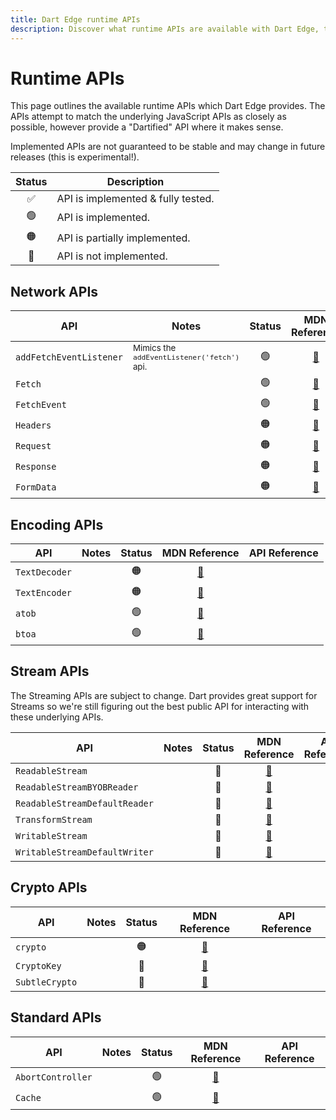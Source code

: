 ```yaml
---
title: Dart Edge runtime APIs
description: Discover what runtime APIs are available with Dart Edge, their status and differences.
---
```


# Runtime APIs

This page outlines the available runtime APIs which Dart Edge provides. The APIs attempt to match
the underlying JavaScript APIs as closely as possible, however provide a "Dartified" API where
it makes sense.

<Warning>
  Implemented APIs are not guaranteed to be stable and may change in future
  releases (this is experimental!).
</Warning>

| Status | Description                        |
| :----: | ---------------------------------- |
|   ✅   | API is implemented & fully tested. |
|   🟢   | API is implemented.                |
|   🟠   | API is partially implemented.      |
|   🔴   | API is not implemented.            |

## Network APIs

| API                     | Notes                                                      | Status |                                    MDN Reference                                    | API Reference |
| ----------------------- | ---------------------------------------------------------- | :----: | :---------------------------------------------------------------------------------: | ------------- |
| `addFetchEventListener` | <small>Mimics the `addEventListener('fetch')` api.</small> |   🟢   | [📖](https://developer.mozilla.org/en-US/docs/Web/API/EventTarget/addEventListener) |               |
| `Fetch`                 |                                                            |   🟢   |          [📖](https://developer.mozilla.org/en-US/docs/Web/API/Fetch_API)           |               |
| `FetchEvent`            |                                                            |   🟢   |          [📖](https://developer.mozilla.org/en-US/docs/Web/API/FetchEvent)          |               |
| `Headers`               |                                                            |   🟠   |           [📖](https://developer.mozilla.org/en-US/docs/Web/API/Headers)            |               |
| `Request`               |                                                            |   🟠   |           [📖](https://developer.mozilla.org/en-US/docs/Web/API/Request)            |               |
| `Response`              |                                                            |   🟠   |           [📖](https://developer.mozilla.org/en-US/docs/Web/API/Response)           |               |
| `FormData`              |                                                            |   🟠   |           [📖](https://developer.mozilla.org/en-US/docs/Web/API/FormData)           |               |

## Encoding APIs

| API           | Notes | Status |                              MDN Reference                               | API Reference |
| ------------- | ----- | :----: | :----------------------------------------------------------------------: | ------------- |
| `TextDecoder` |       |   🟠   |    [📖](https://developer.mozilla.org/en-US/docs/Web/API/TextDecoder)    |               |
| `TextEncoder` |       |   🟠   |    [📖](https://developer.mozilla.org/en-US/docs/Web/API/TextEncoder)    |               |
| `atob`        |       |   🟢   | [📖](https://developer.mozilla.org/en-US/docs/Web/API/WindowBase64/atob) |               |
| `btoa`        |       |   🟢   | [📖](https://developer.mozilla.org/en-US/docs/Web/API/WindowBase64/btoa) |               |

## Stream APIs

The Streaming APIs are subject to change. Dart provides great support for Streams so we're still figuring out the best public API
for interacting with these underlying APIs.

| API                           | Notes | Status |                                   MDN Reference                                    | API Reference |
| ----------------------------- | ----- | :----: | :--------------------------------------------------------------------------------: | ------------- |
| `ReadableStream`              |       |   🔴   |       [📖](https://developer.mozilla.org/en-US/docs/Web/API/ReadableStream)        |               |
| `ReadableStreamBYOBReader`    |       |   🔴   |  [📖](https://developer.mozilla.org/en-US/docs/Web/API/ReadableStreamBYOBReader)   |               |
| `ReadableStreamDefaultReader` |       |   🔴   | [📖](https://developer.mozilla.org/en-US/docs/Web/API/ReadableStreamDefaultReader) |               |
| `TransformStream`             |       |   🔴   |       [📖](https://developer.mozilla.org/en-US/docs/Web/API/TransformStream)       |               |
| `WritableStream`              |       |   🔴   |       [📖](https://developer.mozilla.org/en-US/docs/Web/API/WritableStream)        |               |
| `WritableStreamDefaultWriter` |       |   🔴   | [📖](https://developer.mozilla.org/en-US/docs/Web/API/WritableStreamDefaultWriter) |               |

## Crypto APIs

| API            | Notes | Status |                             MDN Reference                             | API Reference |
| -------------- | ----- | :----: | :-------------------------------------------------------------------: | ------------- |
| `crypto`       |       |   🟠   | [📖](https://developer.mozilla.org/en-US/docs/Web/API/Web_Crypto_API) |               |
| `CryptoKey`    |       |   🔴   |   [📖](https://developer.mozilla.org/en-US/docs/Web/API/CryptoKey)    |               |
| `SubtleCrypto` |       |   🔴   |  [📖](https://developer.mozilla.org/en-US/docs/Web/API/SubtleCrypto)  |               |

## Standard APIs

| API               | Notes | Status |                             MDN Reference                              | API Reference |
| ----------------- | ----- | :----: | :--------------------------------------------------------------------: | ------------- |
| `AbortController` |       |   🟢   | [📖](https://developer.mozilla.org/en-US/docs/Web/API/AbortController) |               |
| `Cache`           |       |   🟢   |      [📖](https://developer.mozilla.org/en-US/docs/Web/API/Cache)      |               |

